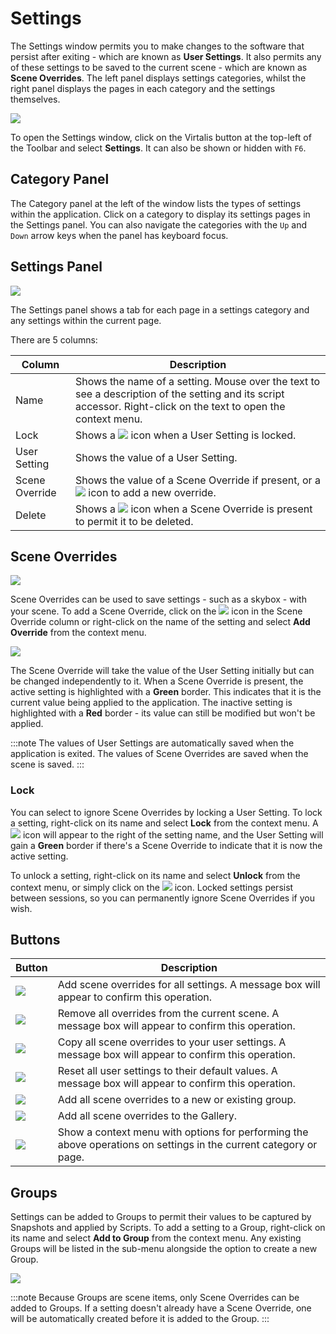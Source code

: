 # Settings

The Settings window permits you to make changes to the software that persist after exiting - which are known as **User Settings**. It also permits any of these settings to be saved to the current scene - which are known as **Scene Overrides**. The left panel displays settings categories, whilst the right panel displays the pages in each category and the settings themselves.

![](/img/user-manual/chapter7/1.jpg)

To open the Settings window, click on the Virtalis button at the top-left of the Toolbar and select **Settings**. It can also be shown or hidden with `F6`.

## Category Panel

The Category panel at the left of the window lists the types of settings within the application. Click on a category to display its settings pages in the Settings panel. You can also navigate the categories with the `Up` and `Down` arrow keys when the panel has keyboard focus.

## Settings Panel

![](/img/user-manual/chapter7/2.jpg)

The Settings panel shows a tab for each page in a settings category and any settings within the current page.

There are 5 columns:

| Column         | Description                                                                                                                                                     |
|----------------|-----------------------------------------------------------------------------------------------------------------------------------------------------------------|
| Name           | Shows the name of a setting. Mouse over the text to see a description of the setting and its script accessor. Right-click on the text to open the context menu. |
| Lock           | Shows a ![](/img/user-manual/chapter7/3.jpg) icon when a User Setting is locked.                                                                                       |
| User Setting   | Shows the value of a User Setting.                                                                                                                              |
| Scene Override | Shows the value of a Scene Override if present, or a ![](/img/user-manual/chapter7/4.jpg) icon to add a new override.                                                  |
| Delete         | Shows a ![](/img/user-manual/chapter7/5.jpg) icon when a Scene Override is present to permit it to be deleted.                                                         |

## Scene Overrides

![](/img/user-manual/chapter7/6.jpg)

Scene Overrides can be used to save settings - such as a skybox - with your scene. To add a Scene Override, click on the ![](/img/user-manual/chapter7/4.jpg) icon in the Scene Override column or right-click on the name of the setting and select **Add Override** from the context menu.

![](/img/user-manual/chapter7/7.jpg)

The Scene Override will take the value of the User Setting initially but can be changed independently to it. When a Scene Override is present, the active setting is highlighted with a **Green** border. This indicates that it is the current value being applied to the application. The inactive setting is highlighted with a **Red** border - its value can still be modified but won't be applied.

:::note
The values of User Settings are automatically saved when the application is exited. The values of Scene Overrides are saved when the scene is saved.
:::

### Lock

You can select to ignore Scene Overrides by locking a User Setting. To lock a setting, right-click on its name and select **Lock** from the context menu. A ![](/img/user-manual/chapter7/3.jpg) icon will appear to the right of the setting name, and the User Setting will gain a **Green** border if there's a Scene Override to indicate that it is now the active setting.

To unlock a setting, right-click on its name and select **Unlock** from the context menu, or simply click on the ![](/img/user-manual/chapter7/3.jpg) icon. Locked settings persist between sessions, so you can permanently ignore Scene Overrides if you wish.

## Buttons

| Button                   | Description                                                                                                       |
|--------------------------|-------------------------------------------------------------------------------------------------------------------|
| ![](/img/user-manual/chapter7/8.jpg)  | Add scene overrides for all settings. A message box will appear to confirm this operation.                        |
| ![](/img/user-manual/chapter7/9.jpg)  | Remove all overrides from the current scene. A message box will appear to confirm this operation.                 |
| ![](/img/user-manual/chapter7/10.jpg) | Copy all scene overrides to your user settings. A message box will appear to confirm this operation.              |
| ![](/img/user-manual/chapter7/11.jpg) | Reset all user settings to their default values. A message box will appear to confirm this operation.             |
| ![](/img/user-manual/chapter7/12.jpg) | Add all scene overrides to a new or existing group.                                                               |
| ![](/img/user-manual/chapter7/13.jpg) | Add all scene overrides to the Gallery.                                                                           |
| ![](/img/user-manual/chapter7/14.jpg) | Show a context menu with options for performing the above operations on settings in the current category or page. |

## Groups

Settings can be added to Groups to permit their values to be captured by Snapshots and applied by Scripts. To add a setting to a Group, right-click on its name and select **Add to Group** from the context menu. Any existing Groups will be listed in the sub-menu alongside the option to create a new Group.

![](/img/user-manual/chapter7/15.jpg)

:::note
Because Groups are scene items, only Scene Overrides can be added to Groups. If a setting doesn't already have a Scene Override, one will be automatically created before it is added to the Group.
:::

